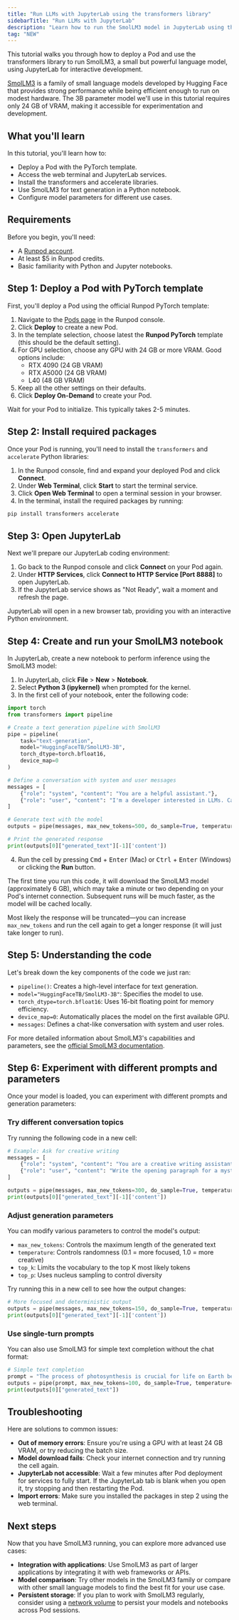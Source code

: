 ```yaml
---
title: "Run LLMs with JupyterLab using the transformers library"
sidebarTitle: "Run LLMs with JupyterLab"
description: "Learn how to run the SmolLM3 model in JupyterLab using the transformers library."
tag: "NEW"
---
```


This tutorial walks you through how to deploy a Pod and use the transformers library to run SmolLM3, a small but powerful language model, using JupyterLab for interactive development.

[SmolLM3](https://huggingface.co/docs/transformers/en/model_doc/smollm3) is a family of small language models developed by Hugging Face that provides strong performance while being efficient enough to run on modest hardware. 
The 3B parameter model we'll use in this tutorial requires only 24 GB of VRAM, making it accessible for experimentation and development.

## What you'll learn

In this tutorial, you'll learn how to:

- Deploy a Pod with the PyTorch template.
- Access the web terminal and JupyterLab services.
- Install the transformers and accelerate libraries.
- Use SmolLM3 for text generation in a Python notebook.
- Configure model parameters for different use cases.

## Requirements

Before you begin, you'll need:

- A [Runpod account](/get-started/manage-accounts).
- At least $5 in Runpod credits.
- Basic familiarity with Python and Jupyter notebooks.

## Step 1: Deploy a Pod with PyTorch template

First, you'll deploy a Pod using the official Runpod PyTorch template:

1. Navigate to the [Pods page](https://console.runpod.io/pods) in the Runpod console.
2. Click **Deploy** to create a new Pod.
3. In the template selection, choose latest the **Runpod PyTorch** template (this should be the default setting).
4. For GPU selection, choose any GPU with 24 GB or more VRAM. Good options include:
   - RTX 4090 (24 GB VRAM)
   - RTX A5000 (24 GB VRAM) 
   - L40 (48 GB VRAM)
5. Keep all the other settings on their defaults.
6. Click **Deploy On-Demand** to create your Pod.

Wait for your Pod to initialize. This typically takes 2-5 minutes.

## Step 2: Install required packages

Once your Pod is running, you'll need to install the `transformers` and `accelerate` Python libraries:

1. In the Runpod console, find and expand your deployed Pod and click **Connect**.
2. Under **Web Terminal**, click **Start** to start the terminal service.
2. Click **Open Web Terminal** to open a terminal session in your browser.
3. In the terminal, install the required packages by running:

```bash
pip install transformers accelerate
```

## Step 3: Open JupyterLab

Next we'll prepare our JupyterLab coding environment:

1. Go back to the Runpod console and click **Connect** on your Pod again.
2. Under **HTTP Services**, click **Connect to HTTP Service [Port 8888]** to open JupyterLab.
3. If the JupyterLab service shows as "Not Ready", wait a moment and refresh the page.

JupyterLab will open in a new browser tab, providing you with an interactive Python environment.

## Step 4: Create and run your SmolLM3 notebook

In JupyterLab, create a new notebook to perform inference using the SmolLM3 model:

1. In JupyterLab, click **File** > **New** > **Notebook**.
2. Select **Python 3 (ipykernel)** when prompted for the kernel.
3. In the first cell of your notebook, enter the following code:

```python
import torch
from transformers import pipeline

# Create a text generation pipeline with SmolLM3
pipe = pipeline(
    task="text-generation",
    model="HuggingFaceTB/SmolLM3-3B",
    torch_dtype=torch.bfloat16,
    device_map=0
)

# Define a conversation with system and user messages
messages = [
    {"role": "system", "content": "You are a helpful assistant."},
    {"role": "user", "content": "I'm a developer interested in LLMs. Can you suggest some research topics to get started?"},
]

# Generate text with the model
outputs = pipe(messages, max_new_tokens=500, do_sample=True, temperature=0.7, top_k=50, top_p=0.95)

# Print the generated response
print(outputs[0]["generated_text"][-1]['content'])
```

4. Run the cell by pressing <kbd>Cmd</kbd> + <kbd>Enter</kbd> (Mac) or <kbd>Ctrl</kbd> + <kbd>Enter</kbd> (Windows) or clicking the **Run** button.

The first time you run this code, it will download the SmolLM3 model (approximately 6 GB), which may take a minute or two depending on your Pod's internet connection. Subsequent runs will be much faster, as the model will be cached locally.

Most likely the response will be truncated—you can increase `max_new_tokens` and run the cell again to get a longer response (it will just take longer to run).

## Step 5: Understanding the code

Let's break down the key components of the code we just ran:

- `pipeline()`: Creates a high-level interface for text generation.
- `model="HuggingFaceTB/SmolLM3-3B"`: Specifies the model to use.
- `torch_dtype=torch.bfloat16`: Uses 16-bit floating point for memory efficiency.
- `device_map=0`: Automatically places the model on the first available GPU.
- `messages`: Defines a chat-like conversation with system and user roles.

For more detailed information about SmolLM3's capabilities and parameters, see the [official SmolLM3 documentation](https://huggingface.co/docs/transformers/en/model_doc/smollm3?usage=Pipeline#transformers.SmolLM3Model).


## Step 6: Experiment with different prompts and parameters

Once your model is loaded, you can experiment with different prompts and generation parameters:

### Try different conversation topics

Try running the following code in a new cell:

```python
# Example: Ask for creative writing
messages = [
    {"role": "system", "content": "You are a creative writing assistant."},
    {"role": "user", "content": "Write the opening paragraph for a mystery story that begins in a library after closing time."},
]

outputs = pipe(messages, max_new_tokens=300, do_sample=True, temperature=0.8)
print(outputs[0]["generated_text"][-1]['content'])
```

### Adjust generation parameters

You can modify various parameters to control the model's output:

- `max_new_tokens`: Controls the maximum length of the generated text
- `temperature`: Controls randomness (0.1 = more focused, 1.0 = more creative)
- `top_k`: Limits the vocabulary to the top K most likely tokens
- `top_p`: Uses nucleus sampling to control diversity

Try running this in a new cell to see how the output changes:

```python
# More focused and deterministic output
outputs = pipe(messages, max_new_tokens=150, do_sample=True, temperature=0.3, top_p=0.9)
print(outputs[0]["generated_text"][-1]['content'])
```

### Use single-turn prompts

You can also use SmolLM3 for simple text completion without the chat format:

```python
# Simple text completion
prompt = "The process of photosynthesis is crucial for life on Earth because it allows plants to convert"
outputs = pipe(prompt, max_new_tokens=100, do_sample=True, temperature=0.3)
print(outputs[0]["generated_text"])
```

## Troubleshooting

Here are solutions to common issues:

- **Out of memory errors**: Ensure you're using a GPU with at least 24 GB VRAM, or try reducing the batch size.
- **Model download fails**: Check your internet connection and try running the cell again.
- **JupyterLab not accessible**: Wait a few minutes after Pod deployment for services to fully start. If the JupyterLab tab is blank when you open it, try stopping and then restarting the Pod.
- **Import errors**: Make sure you installed the packages in step 2 using the web terminal.

## Next steps

Now that you have SmolLM3 running, you can explore more advanced use cases:

- **Integration with applications**: Use SmolLM3 as part of larger applications by integrating it with web frameworks or APIs.
- **Model comparison**: Try other models in the SmolLM3 family or compare with other small language models to find the best fit for your use case.
- **Persistent storage**: If you plan to work with SmolLM3 regularly, consider using a [network volume](/pods/storage/create-network-volumes) to persist your models and notebooks across Pod sessions.